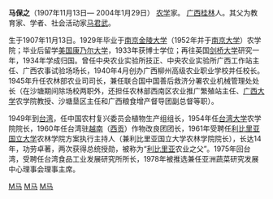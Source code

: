 {{unreferenced|time=2010-6-19}}

'''马保之'''（1907年11月13日— 2004年1月29日） [[农学|农学]]家。 [[广西|广西]][[桂林|桂林]]人。其父为教育家、学者、社会活动家[[马君武|马君武]]。

生于1907年11月13日。1929年毕业于[[南京|南京]][[金陵大学|金陵大学]]（1952年并于[[南京大学|南京大学]]）农学院；毕业后留学[[美国|美国]][[康乃尔大学|康乃尔大学]]，1933年获博士学位；再往英国[[剑桥大学|剑桥大学]]研究一年，1934年学成归国。曾任中央农业实验所技正、中央农业实验所广西工作站主任、广西农事试验场场长，1940年4月创办广西柳州高级农业职业学校并任校长。1945年升任农林部农业司司长，兼任联合国中国善后救济分署农业机械管理处处长（在沙塘期间除场校两职外，还担任农林部西南区农业推广繁殖站主任、[[广西大学|广西大学]]农学院教授、沙塘垦区主任和广西粮食增产督导团副总督等职）。

1949年到[[台湾|台湾]]，任中国农村复兴委员会植物生产组组长，1954年任[[台湾大学|台湾大学]]农学院院长，1960年任台湾驻[[越南|越南]]（[[胡志明市|西贡]]）作物改良团团长，1961年受聘任[[利比里亚国立大学|利比里亚国立大学]]农林学院方案执行主持人（兼利比里亚国立大学农林学院院长），长达14年，功劳卓著，两次获得总统授勋，被称为“[[利比里亚|利比里亚]]农业之父”。1975年回台湾，受聘任台湾食品工业发展研究所所长，1978年被推选兼任亚洲蔬菜研究发展中心理事会理事主席。

[[Category:中国农学家|M马]]
[[Category:桂林人|M马]]
[[Category:1907年出生|M马]]